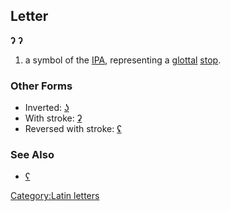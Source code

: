 ==Letter==
'''Ɂ''' '''ʔ'''

#a symbol of the [[IPA]], representing a [[glottal]] [[stop]].
===Other Forms===
*Inverted: [[ʖ]]
*With stroke: [[ʡ]]
*Reversed with stroke: [[ʢ]]
===See Also===
*[[ʕ]]
[[Category:Latin letters]]